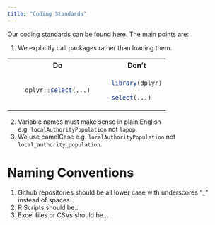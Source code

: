 ```yaml
---
title: "Coding Standards"
---
```


Our coding standards can be found [here](https://defra.sharepoint.com/:p:/r/teams/Team1478/_layouts/15/Doc.aspx?sourcedoc=%7B98C3D254-86E8-44FD-BB2E-206B37F6F802%7D&file=Coding%20Standards.pptx&action=edit&mobileredirect=true). The main points are:

1. We explicitly call packages rather than loading them.

<table>
<tr>
<th> &emsp; </th>
<th> Do </th>
<th> &emsp; </th>
<th> Don't </th>
</tr>
<tr>
<td>
</td>
<td>
```r

dplyr::select(...)

```
</td>
<td>
</td>
<td>

```r

library(dplyr)

select(...)

```

</td>
</tr>
</table>

2. Variable names must make sense in plain English e.g. `localAuthorityPopulation` not `lapop`.
3. We use camelCase e.g. `localAuthorityPopulation` not `local_authority_population`.

# Naming Conventions

1. Github repositories should be all lower case with underscores "_" instead of spaces.
2. R Scripts should be...
3. Excel files or CSVs should be...